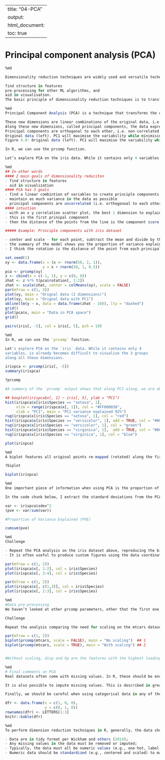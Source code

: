 
---
title: "04-PCA"
output:
  html_document:
    toc: true
---


# Principal component analysis (PCA)

```r
%md

Dimensionality reduction techniques are widely used and versatile techniques that can be used to:

find structure in features
pre-processing for other ML algorithms, and
aid in visualisation.
The basic principle of dimensionality reduction techniques is to transform the data into a new space that summarise properties of the whole data set along a reduced number of dimensions. These are then ideal candidates used to visualise the data along these reduced number of informative dimensions.
```


```r
%md
Principal Component Analysis (PCA) is a technique that transforms the original n-dimensional data into a new n-dimensional space.

These new dimensions are linear combinations of the original data, i.e. they are composed of proportions of the original variables.
Along these new dimensions, called principal components, the data expresses most of its variability along the first PC, then second, …
Principal components are orthogonal to each other, i.e. non-correlated.
Original data (left). PC1 will maximise the variability while minimising the residuals (centre). PC2 is orthogonal to PC1 (right).
Figure 4.8: Original data (left). PC1 will maximise the variability while minimising the residuals (centre). PC2 is orthogonal to PC1 (right).

In R, we can use the prcomp function.

Let’s explore PCA on the iris data. While it contains only 4 variables, is already becomes difficult to visualise the 3 groups along all these dimensions.
```


```r
%md
## In other words
#### 2 main goals of dimensionality reduciton
- find structure in features
- aid in visualization
#### PCA has 3 goals
- find a linear combintion of variables to create principle components
- maintain as much variance in the data as possible
- principal components are uncorrelated (i.e. orthogonoal to each other)
#### intuition
- with an x y correlation scatter plot, the best 1 dimension to explain the variance in the data is the linear regression line
- this is the first prinipal component
- then the distance of the points from the line is the component score (I don’t really understand this part, but I get how the line is simple way to explain the two dimensional data and explains most of the variation in the data.)

##### Example: Principle components with iris dataset

- center and scale - for each point, subtract the mean and divide by the sd
- the summary of the model shows you the proportion of variance explained by each principal component
- I think the rotation is the distance of the point from each principal component or something like that.
```


```r
set.seed(1)
xy <- data.frame(x = (x <- rnorm(50, 2, 1)),
                 y = x + rnorm(50, 1, 0.5))
pca <- prcomp(xy)
z <- cbind(x = c(-1, 1), y = c(0, 0))
zhat <- z %*% t(pca$rotation[, 1:2])
zhat <- scale(zhat, center = colMeans(xy), scale = FALSE)
par(mfrow = c(1, 3))
plot(xy, main = "Orignal data (2 dimensions)")
plot(xy, main = "Orignal data with PC1")
abline(lm(y ~ x, data = data.frame(zhat - 10)), lty = "dashed")
grid()
plot(pca$x, main = "Data in PCA space")
grid()
```


```r
pairs(iris[, -5], col = iris[, 5], pch = 19)

```


```r
%md
In R, we can use the `prcomp` function. 

Let's explore PCA on the `iris` data. While it contains only 4
variables, is already becomes difficult to visualise the 3 groups
along all these dimensions.
```


```r
irispca <- prcomp(iris[, -5])
summary(irispca)
```


```r
?prcomp

```


```r
#A summary of the `prcomp` output shows that along PC1 along, we are able to retain over 92% of the total variability in the data.

## boxplot(irispca$x[, 1] ~ iris[, 5], ylab = "PC1")
hist(irispca$x[iris$Species == "setosa", 1],
     xlim = range(irispca$x[, 1]), col = "#FF000030",
     xlab = "PC1", main = "PC1 variance explained 92%")
rug(irispca$x[iris$Species == "setosa", 1], col = "red")
hist(irispca$x[iris$Species == "versicolor", 1], add = TRUE, col = "#00FF0030")
rug(irispca$x[iris$Species == "versicolor", 1], col = "green")
hist(irispca$x[iris$Species == "virginica", 1],  add = TRUE, col = "#0000FF30")
rug(irispca$x[iris$Species == "virginica", 1], col = "blue")
```


```r
plot(irispca)
```


```r
%md
A biplot features all original points re-mapped (rotated) along the first two PCs as well as the original features as vectors along the same PCs. Feature vectors that are in the same direction in PC space are also correlated in the original data space.
```


```r
?biplot
```


```r
biplot(irispca)

```


```r
%md
One important piece of information when using PCA is the proportion of variance explained along the PCs, in particular when dealing with high dimensional data, as PC1 and PC2 (that are generally used for visualisation), might only account for an insufficient proportion of variance to be relevant on their own.

In the code chunk below, I extract the standard deviations from the PCA result to calculate the variances, then obtain the percentage of and cumulative variance along the PCs.
```


```r
var <- irispca$sdev^2
(pve <- var/sum(var))

#Proportion of Variance Explained (PVE)
```


```r
cumsum(pve)
```


```r
%md
Challenge

- Repeat the PCA analysis on the iris dataset above, reproducing the biplot and preparing a barplot of the percentage of variance explained by each PC.
- It is often useful to produce custom figures using the data coordinates in PCA space, which can be accessed as x in the prcomp object. Reproduce the PCA plots below, along PC1 and PC2 and PC3 and PC4 respectively.
```


```r
par(mfrow = c(1, 2))
plot(irispca$x[, 1:2], col = iris$Species)
plot(irispca$x[, 3:4], col = iris$Species)
```


```r
par(mfrow = c(1, 2))
plot(irispca$x[, c(1,3)], col = iris$Species)
plot(irispca$x[, 2:3], col = iris$Species)
```


```r
%md
#Data pre-processing
We haven’t looked at other prcomp parameters, other that the first one, x. There are two other ones that are or importance, in particular in the light of the section on pre-processing above, which are center and scale.. The former is set to TRUE by default, while the second one is set the FALSE.

Challenge

Repeat the analysis comparing the need for scaling on the mtcars dataset, but using PCA instead of hierarchical clustering. When comparing the two.
```


```r
par(mfrow = c(1, 2))
biplot(prcomp(mtcars, scale = FALSE), main = "No scaling")  ## 1
biplot(prcomp(mtcars, scale = TRUE), main = "With scaling") ## 2


#Without scaling, disp and hp are the features with the highest loadings along PC1 and 2 (all others are negligible), which are also those with the highest units of measurement. Scaling removes this effect.
```


```r
%md
# Final comments on PCA
Real datasets often come with missing values. In R, these should be encoded using NA. Unfortunately, PCA cannot deal with missing values, and observations containing NA values will be dropped automatically. This is a viable solution only when the proportion of missing values is low.

It is also possible to impute missing values. This is described in greater details in the Data pre-processing tutorials.

Finally, we should be careful when using categorical data in any of the unsupervised methods described above. Categories are generally represented as factors, which are encoded as integer levels, and might give the impression that a distance between levels is a relevant measure (which it is not, unless the factors are ordered). In such situations, categorical data can be dropped, or it is possible to encode categories as binary dummy variables. For example, if we have 3 categories, say A, B and C, we would create two dummy variables to encode the categories as:
```


```r
dfr <- data.frame(x = c(1, 0, 0),
                  y = c(0, 1, 0))
rownames(dfr) <- LETTERS[1:3]
knitr::kable(dfr)
```


```r
%md
To perform dimension reduction techniques in R, generally, the data should be prepared as follows:

- Data are in tidy format per Wickham and others (2014);
- Any missing values in the data must be removed or imputed;
- Typically, the data must all be numeric values (e.g., one-hot, label, ordinal encoding categorical features);
- Numeric data should be standardized (e.g., centered and scaled) to make features comparable.
```

